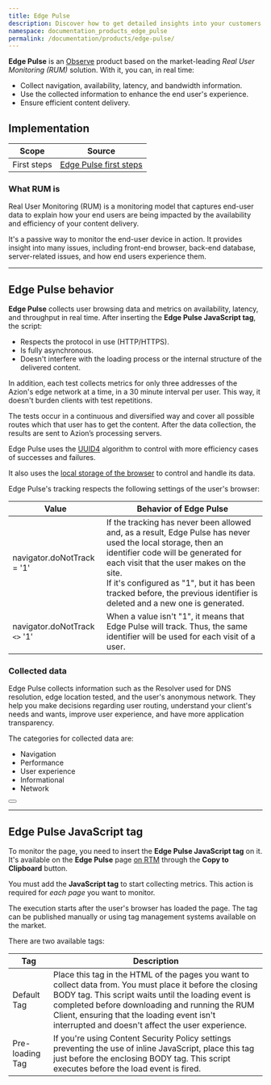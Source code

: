 ```yaml
---
title: Edge Pulse
description: Discover how to get detailed insights into your customers' experience and improve your content delivery with Edge Pulse.
namespace: documentation_products_edge_pulse
permalink: /documentation/products/edge-pulse/
---
```



**Edge Pulse** is an [Observe](/en/documentation/products/observe/) product based on the market-leading *Real User Monitoring (RUM)* solution. With it, you can, in real time:

- Collect navigation, availability, latency, and bandwidth information.
- Use the collected information to enhance the end user's experience.
- Ensure efficient content delivery.

## Implementation

| Scope | Source |
| ----- | ------ |
| First steps | [Edge Pulse first steps](/en/documentation/products/edge-pulse/first-steps/) |

### What RUM is

Real User Monitoring (RUM) is a monitoring model that captures end-user data to explain how your end users are being impacted by the availability and efficiency of your content delivery.

It's a passive way to monitor the end-user device in action. It provides insight into many issues, including front-end browser, back-end database, server-related issues, and how end users experience them.

---

## Edge Pulse behavior

**Edge Pulse** collects user browsing data and metrics on availability, latency, and throughput in real time. After inserting the **Edge Pulse JavaScript tag**, the script:

- Respects the protocol in use (HTTP/HTTPS).
- Is fully asynchronous.
- Doesn't interfere with the loading process or the internal structure of the delivered content.

In addition, each test collects metrics for only three addresses of the Azion's edge network at a time, in a 30 minute interval per user. This way, it doesn't burden clients with test repetitions.

The tests occur in a continuous and diversified way and cover all possible routes which that user has to get the content. After the data collection, the results are sent to Azion’s processing servers.

Edge Pulse uses the [UUID4](https://en.wikipedia.org/wiki/Universally_unique_identifier) algorithm to control with more efficiency cases of successes and failures.

It also uses the [local storage of the browser](https://developer.mozilla.org/pt-BR/docs/Web/API/Window/Window.localStorage) to control and handle its data.

Edge Pulse's tracking respects the following settings of the user's browser:

| Value | Behavior of Edge Pulse |
| ----- | ---------------------- |
| navigator.doNotTrack = '1' | If the tracking has never been allowed and, as a result, Edge Pulse has never used the local storage, then an identifier code will be generated for each visit that the user makes on the site.<br />If it's configured as "1", but it has been tracked before, the previous identifier is deleted and a new one is generated. |
| navigator.doNotTrack `<>` '1' | When a value isn't "1", it means that Edge Pulse will track. Thus, the same identifier will be used for each visit of a user. |

### Collected data

Edge Pulse collects information such as the Resolver used for DNS resolution, edge location tested, and the user's anonymous network. They help you make decisions regarding user routing, understand your client's needs and wants, improve user experience, and have more application transparency.

The categories for collected data are:

- Navigation
- Performance
- User experience
- Informational
- Network

<Button href="/en/documentation/products/real-time-events/" text="explore via Real-Time Events"></Button>

---

## Edge Pulse JavaScript tag 

To monitor the page, you need to insert the **Edge Pulse JavaScript tag** on it. It's available on the **Edge Pulse** page [on RTM](https://manager.azion.com/) through the **Copy to Clipboard** button.

You must add the **JavaScript tag** to start collecting metrics. This action is required for *each page* you want to monitor.

The execution starts after the user's browser has loaded the page. The tag can be published manually or using tag management systems available on the market.

There are two available tags:

| Tag | Description |
| --- | ----------- |
| Default Tag | Place this tag in the HTML of the pages you want to collect data from. You must place it before the closing BODY tag. This script waits until the loading event is completed before downloading and running the RUM Client, ensuring that the loading event isn't interrupted and doesn't affect the user experience. |
| Pre-loading Tag | If you're using Content Security Policy settings preventing the use of inline JavaScript, place this tag just before the enclosing BODY tag. This script executes before the load event is fired. |
